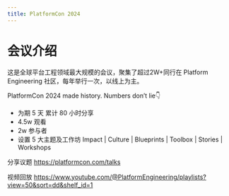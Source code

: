 ```yaml
---
title: PlatformCon 2024 
---
```


# 会议介绍

这是全球平台工程领域最大规模的会议，聚集了超过2W+同行在 Platform Engineering 社区，每年举行一次，以线上为主。

PlatformCon 2024 made history. Numbers don’t lie👇
- 为期 5 天 累计 80 小时分享
- 4.5w 观看
- 2w 参与者 
- 设置 5 大主题及工作坊 Impact | Culture | Blueprints | Toolbox | Stories | Workshops 

分享议题 https://platformcon.com/talks 

视频回放 https://www.youtube.com/@PlatformEngineering/playlists?view=50&sort=dd&shelf_id=1 



